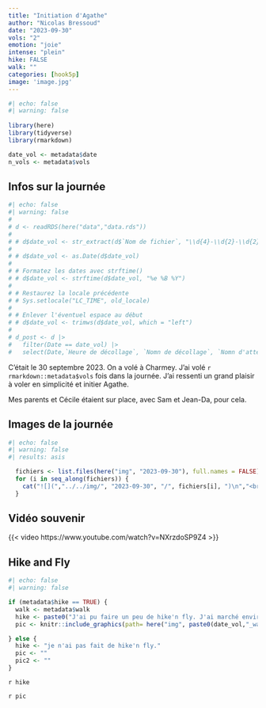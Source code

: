 ```yaml
---
title: "Initiation d'Agathe"
author: "Nicolas Bressoud"
date: "2023-09-30"
vols: "2"
emotion: "joie"
intense: "plein"
hike: FALSE
walk: ""
categories: [hook5p]
image: 'image.jpg'
---
```


```r
#| echo: false
#| warning: false
  
library(here)
library(tidyverse)
library(rmarkdown)

date_vol <- metadata$date
n_vols <- metadata$vols
```

## Infos sur la journée

```r
#| echo: false
#| warning: false
# 
# d <- readRDS(here("data","data.rds"))
# 
# # d$date_vol <- str_extract(d$`Nom de fichier`, "\\d{4}-\\d{2}-\\d{2}")
# 
# # d$date_vol <- as.Date(d$date_vol)
# 
# # Formatez les dates avec strftime()
# # d$date_vol <- strftime(d$date_vol, "%e %B %Y")
# 
# # Restaurez la locale précédente
# # Sys.setlocale("LC_TIME", old_locale)
# 
# # Enlever l'éventuel espace au début
# # d$date_vol <- trimws(d$date_vol, which = "left")
# 
# d_post <- d |> 
#   filter(Date == date_vol) |> 
#   select(Date,`Heure de décollage`, `Nomn de décollage`, `Nomn d'atterrissage`, `Durée`)

```

C'était le 30 septembre 2023. On a volé à Charmey. J'ai volé `r rmarkdown::metadata$vols` fois dans la journée. J'ai ressenti un grand plaisir à voler en simplicité et initier Agathe.

Mes parents et Cécile étaient sur place, avec Sam et Jean-Da, pour cela.

## Images de la journée

```r
#| echo: false
#| warning: false
#| results: asis 

  fichiers <- list.files(here("img", "2023-09-30"), full.names = FALSE)
  for (i in seq_along(fichiers)) {
    cat("![](","../../img/", "2023-09-30", "/", fichiers[i], ")\n","<br/><br/>", sep="")
  }

```

## Vidéo souvenir

{{< video https://www.youtube.com/watch?v=NXrzdoSP9Z4 >}}

## Hike and Fly

```r
#| echo: false
#| warning: false

if (metadata$hike == TRUE) {
  walk <- metadata$walk
  hike <- paste0("J'ai pu faire un peu de hike'n fly. J'ai marché environ ", walk, ".")
  pic <- knitr::include_graphics(path= here("img", paste0(date_vol,"_walk",".jpeg")))

} else {
  hike <- "je n'ai pas fait de hike'n fly."
  pic <- ""
  pic2 <- ""
}

```

`r hike`

`r pic`

